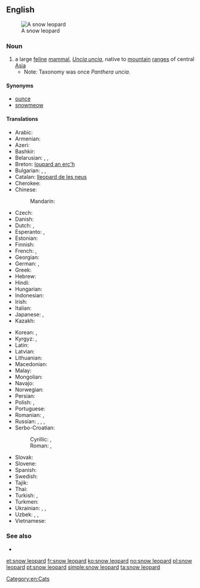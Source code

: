==English==
[[Image:Lightmatter snowleopard.jpg|thumb|A snow leopard]]

===Noun===
{{en-noun|head=[[snow]] [[leopard]]}}

# a large [[feline]] [[mammal]], ''[[Uncia uncia]]'', native to [[mountain]] [[range]]s of central [[Asia]]
#* Note: Taxonomy was once ''Panthera uncia''.

====Synonyms====
* [[ounce]]
* [[snowmeow]] {{qualifier|slang|chiefly Internet}}

====Translations====
{{trans-top|a large feline mammal, Uncia uncia}}
* Arabic: {{t-|ar|نمر الثلوج|m|tr=nimr al-ṯulūj|sc=Arab}}
* Armenian: {{t-|hy|ձյուն ընձառյուծ|tr=jyun ënjaṙyuç|sc=Armn}}
* Azeri: {{t-|az|qar bəbiri}}
* Bashkir: {{tø|ba|барыс|tr=barıs|sc=Cyrl}}
* Belarusian: {{t-|be|барс|m|tr=bars|sc=Cyrl}}, {{t-|be|снежны барс|m|tr=snéžny bars|sc=Cyrl}}, {{t-|be|снежны леапард|m|tr=snéžny leapárd|sc=Cyrl}}
* Breton: [[loupard an erc'h]]
* Bulgarian: {{t-|bg|барс|m|tr=bars|sc=Cyrl}}, {{t-|bg|снежен барс|m|tr=snéžen bars|sc=Cyrl}}, {{t-|bg|снежен леопард|m|tr=snéžen leopárd|sc=Cyrl}}
* Catalan: [[lleopard de les neus]] {{m}}
* Cherokee: {{t-|chr|ᎤᎾᏥ ᏢᏓᏥ|tr=unatsi tlvdatsi|sc=Cher}}
* Chinese:
*: Mandarin: {{t+|cmn|雪豹|tr=xuěbào|sc=Hani}}
* Czech: {{t-|cs|irbis|m}}
* Danish: {{t-|da|sneleopard}}
* Dutch: {{t+|nl|sneeuwpanter|m}}, {{t-|nl|sneeuwluipaard|m}}
* Esperanto: {{t-|eo|uncio}}, {{t-|eo|neĝleopardo}}
* Estonian: {{t-|et|lumeleopard}}
* Finnish: {{t+|fi|lumileopardi}}
* French: {{t+|fr|léopard des neiges|m}}, {{t+|fr|once|f}}
* Georgian: {{t-|ka|ირბისი|tr=irbisi}}
* German: {{t-|de|Schneeleopard|m}}, {{t-|de|Irbis|m}}
* Greek: {{t-|el|ίρβις|f|tr=írvis}}
* Hebrew: {{t-|he|נמר שלג מצוי|m}}
* Hindi: {{t-|hi|हिम तेन्दुआ|tr=him tēndu'ā|sc=Deva}}
* Hungarian: {{t-|hu|hópárduc}}
* Indonesian: {{t-|id|macan tutul salju}}
* Irish: {{t-|ga|liopard sneachta|m}}
* Italian: {{t-|it|leopardo delle nevi|m}}
* Japanese: {{t-|ja|ユキヒョウ|tr=yukihyō}}, {{t-|ja|雪豹|tr=ゆきひょう, yukihyō|sc=Jpan}}
* Kazakh: {{t|kk|барыс|tr=barıs|sc=Cyrl}}
{{trans-mid}}
* Korean: {{t-|ko|설표|tr=seolpyo|sc=Kore}}, {{t-|ko|눈표범|tr=nunpyobeom|sc=Kore}}
* Kyrgyz: {{t-|ky|барс|tr=bars|sc=Cyrl}}, {{t-|ky|илбирс|tr=ilbirs|sc=Cyrl}}
* Latin: {{t-|la|uncia|f}}
* Latvian: {{t-|lv|sniega leopards|m}}
* Lithuanian: {{t-|lt|irbis|m}}
* Macedonian: {{t-|mk|снежен леопард|m|tr=snéžen leopárd|sc=Cyrl}}
* Malay: {{t|ms|harimau dahan salji}}
* Mongolian: {{t-|mn|ирвэс|tr=irves|sc=Cyrl}}
* Navajo: {{tø|nv|náshdóíłgaii łikizhígíí}}
* Norwegian: {{t+|no|snøleopard}}
* Persian: {{t-|fa|پلنگ برفی|tr=palang-e barfi|sc=fa-Arab}}
* Polish: {{t+|pl|pantera śnieżna|f}}, {{t-|pl|irbis|m}}
* Portuguese: {{t+|pt|leopardo-das-neves|m}}
* Romanian: {{t-|ro|irbis|m}}, {{t-|ro|leopardul zăpezilor|m}}
* Russian: {{t+|ru|ирбис|m|tr=írbis}}, {{t-|ru|снежный барс|m|tr=snéžnyj bars|sc=Cyrl}}, {{t-|ru|снежный леопард|m|tr=snéžnyj leopárd|sc=Cyrl}}, {{t+|ru|барс|m|tr=bars|sc=Cyrl}}
* Serbo-Croatian:
*: Cyrillic: {{t-|sh|снежни леопард|m}}, {{t-|sh|сњежни леопард|m}}
*: Roman: {{t-|sh|snežni leopard|m}}, {{t-|sh|snježni leopard|m}}
* Slovak: {{t-|sk|leopard snežný|m}}
* Slovene: {{t-|sl|snežni leopard|m}}
* Spanish: {{t-|es|leopardo de las nieves|m}}
* Swedish: {{t-|sv|snöleopard|c}}
* Tajik: {{t-|tg|паланги барфӣ|tr=palangi barfī|sc=Cyrl}}
* Thai: {{t-|th|เสือดาวหิมะ|tr=sĕua daao hìmá|sc=Thai}}
* Turkish: {{t-|tr|kar leoparı}}, {{t-|tr|kar parsı}}
* Turkmen: {{t+|tk|bars}}
* Ukrainian: {{t+|uk|барс|m|tr=bars|sc=Cyrl}}, {{t-|uk|сніжний барс|m|tr=snížnyj bars|sc=Cyrl}}, {{t-|uk|сніжний леопард|m|tr=snížnyj leopárd|sc=Cyrl}}
* Uzbek: {{t-|uz|bars}}, {{t-|uz|ilvirs}}, {{t-|uz|qoplon}}
* Vietnamese: {{t-|vi|báo tuyết}}
{{trans-bottom}}

===See also===
* {{pedialite}}

[[Category:en:Cats]]

[[et:snow leopard]]
[[fr:snow leopard]]
[[ko:snow leopard]]
[[no:snow leopard]]
[[pl:snow leopard]]
[[pt:snow leopard]]
[[simple:snow leopard]]
[[ta:snow leopard]]